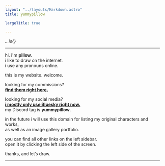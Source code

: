 ```yaml
---
layout: "../layouts/Markdown.astro"
title: yummypillow

largeTitle: true

---
```



<span id="ticker">*...is{}**<RandomTicker client:idle={{timeout:500}}/>***</span>
___

hi. i'm **pillow**.  
i like to draw on the internet.  
i use any pronouns online.

this is my website. welcome.

looking for my commissions?  
[**find them right here.**](https://artistree.io/yummypillow " ")

looking for my social media?  
[**i mostly only use Bluesky right now.**](https://bsky.app/profile/yummypillow.art ' ')  
my Discord tag is **yummypillow**.

in the future i will use this domain for listing my original characters and works,  
as well as an image gallery portfolio.

you can find all other links on the left sidebar.  
open it by clicking the left side of the screen.

thanks, and let’s draw.

___

<Buttons />
